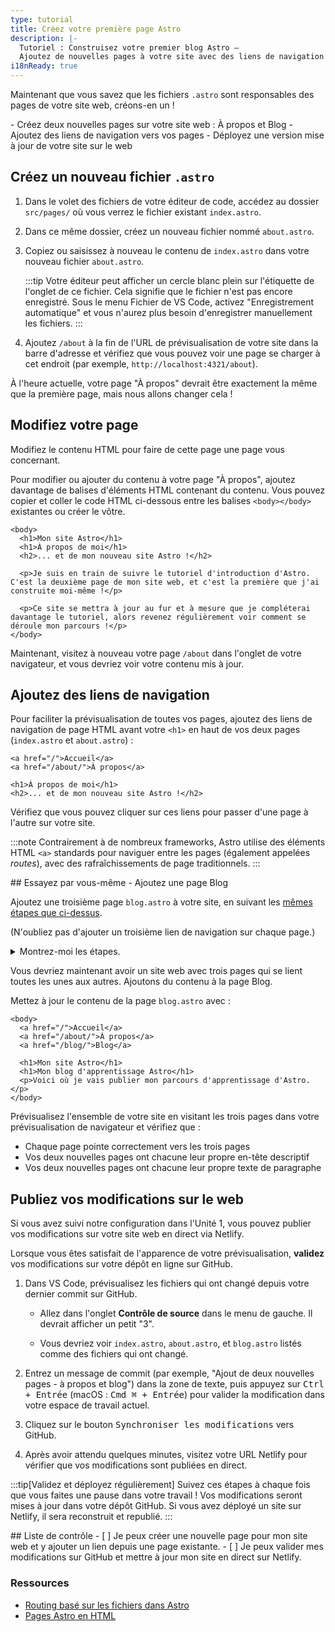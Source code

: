 ```yaml
---
type: tutorial
title: Créez votre première page Astro
description: |-
  Tutoriel : Construisez votre premier blog Astro —
  Ajoutez de nouvelles pages à votre site avec des liens de navigation entre elles
i18nReady: true
---
```



Maintenant que vous savez que les fichiers `.astro` sont responsables des pages de votre site web, créons-en un !

<PreCheck>
  - Créez deux nouvelles pages sur votre site web : À propos et Blog
  - Ajoutez des liens de navigation vers vos pages
  - Déployez une version mise à jour de votre site sur le web
</PreCheck>

## Créez un nouveau fichier `.astro`

1. Dans le volet des fichiers de votre éditeur de code, accédez au dossier `src/pages/` où vous verrez le fichier existant `index.astro`.

2. Dans ce même dossier, créez un nouveau fichier nommé `about.astro`.

3. Copiez ou saisissez à nouveau le contenu de `index.astro` dans votre nouveau fichier `about.astro`.

    :::tip
    Votre éditeur peut afficher un cercle blanc plein sur l'étiquette de l'onglet de ce fichier. Cela signifie que le fichier n'est pas encore enregistré. Sous le menu Fichier de VS Code, activez "Enregistrement automatique" et vous n'aurez plus besoin d'enregistrer manuellement les fichiers.
    :::

4. Ajoutez `/about` à la fin de l'URL de prévisualisation de votre site dans la barre d'adresse et vérifiez que vous pouvez voir une page se charger à cet endroit (par exemple, `http://localhost:4321/about`).

À l'heure actuelle, votre page "À propos" devrait être exactement la même que la première page, mais nous allons changer cela !

## Modifiez votre page

Modifiez le contenu HTML pour faire de cette page une page vous concernant.

Pour modifier ou ajouter du contenu à votre page "À propos", ajoutez davantage de balises d'éléments HTML contenant du contenu. Vous pouvez copier et coller le code HTML ci-dessous entre les balises `<body></body>` existantes ou créer le vôtre.

```astro title="src/pages/about.astro" ins={3-8} del={2}
<body>
  <h1>Mon site Astro</h1>
  <h1>À propos de moi</h1>
  <h2>... et de mon nouveau site Astro !</h2>

  <p>Je suis en train de suivre le tutoriel d'introduction d'Astro. C'est la deuxième page de mon site web, et c'est la première que j'ai construite moi-même !</p>

  <p>Ce site se mettra à jour au fur et à mesure que je compléterai davantage le tutoriel, alors revenez régulièrement voir comment se déroule mon parcours !</p>
</body>
```

Maintenant, visitez à nouveau votre page `/about` dans l'onglet de votre navigateur, et vous devriez voir votre contenu mis à jour.

## Ajoutez des liens de navigation

Pour faciliter la prévisualisation de toutes vos pages, ajoutez des liens de navigation de page HTML avant votre `<h1>` en haut de vos deux pages (`index.astro` et `about.astro`) :

```astro title="src/pages/about.astro" ins={1-2}
<a href="/">Accueil</a>
<a href="/about/">À propos</a>

<h1>À propos de moi</h1>
<h2>... et de mon nouveau site Astro !</h2>
```

Vérifiez que vous pouvez cliquer sur ces liens pour passer d'une page à l'autre sur votre site.

:::note
Contrairement à de nombreux frameworks, Astro utilise des éléments HTML `<a>` standards pour naviguer entre les pages (également appelées _routes_), avec des rafraîchissements de page traditionnels.
:::

<Box icon="puzzle-piece">
## Essayez par vous-même - Ajoutez une page Blog

Ajoutez une troisième page `blog.astro` à votre site, en suivant les [mêmes étapes que ci-dessus](#créez-un-nouveau-fichier-astro).

(N'oubliez pas d'ajouter un troisième lien de navigation sur chaque page.)

<details>
<summary>Montrez-moi les étapes.</summary>
1. Créez un nouveau fichier à `src/pages/blog.astro`.
2. Copiez l'intégralité du contenu de `index.astro` et collez-le dans `blog.astro`.
3. [Ajoutez un troisième lien de navigation](#ajoutez-des-liens-de-navigation) en haut de chaque page :

```astro title="src/pages/index.astro" ins={4}
<body>
  <a href="/">Accueil</a>
  <a href="/about/">À propos</a>
  <a href="/blog/">Blog</a>

  <h1>Mon site Astro</h1>
</body>
```
</details>
</Box>

Vous devriez maintenant avoir un site web avec trois pages qui se lient toutes les unes aux autres. Ajoutons du contenu à la page Blog.

Mettez à jour le contenu de la page `blog.astro` avec :

```astro astro title="src/pages/blog.astro" ins={7-8} del={6}
<body>
  <a href="/">Accueil</a>
  <a href="/about/">À propos</a>
  <a href="/blog/">Blog</a>

  <h1>Mon site Astro</h1>
  <h1>Mon blog d'apprentissage Astro</h1>
  <p>Voici où je vais publier mon parcours d'apprentissage d'Astro.</p>
</body>
```

Prévisualisez l'ensemble de votre site en visitant les trois pages dans votre prévisualisation de navigateur et vérifiez que :
- Chaque page pointe correctement vers les trois pages
- Vos deux nouvelles pages ont chacune leur propre en-tête descriptif 
- Vos deux nouvelles pages ont chacune leur propre texte de paragraphe

## Publiez vos modifications sur le web
Si vous avez suivi notre configuration dans l'Unité 1, vous pouvez publier vos modifications sur votre site web en direct via Netlify.

Lorsque vous êtes satisfait de l'apparence de votre prévisualisation, **validez** vos modifications sur votre dépôt en ligne sur GitHub. 

1. Dans VS Code, prévisualisez les fichiers qui ont changé depuis votre dernier commit sur GitHub. 

    - Allez dans l'onglet **Contrôle de source** dans le menu de gauche. Il devrait afficher un petit "3".

    - Vous devriez voir `index.astro`, `about.astro`, et `blog.astro` listés comme des fichiers qui ont changé.


2. Entrez un message de commit (par exemple, "Ajout de deux nouvelles pages - à propos et blog") dans la zone de texte, puis appuyez sur <kbd>Ctrl + Entrée</kbd> (macOS : <kbd>Cmd ⌘ + Entrée</kbd>) pour valider la modification dans votre espace de travail actuel.

3. Cliquez sur le bouton <kbd>Synchroniser les modifications</kbd> vers GitHub.

4. Après avoir attendu quelques minutes, visitez votre URL Netlify pour vérifier que vos modifications sont publiées en direct.

:::tip[Validez et déployez régulièrement]
Suivez ces étapes à chaque fois que vous faites une pause dans votre travail ! Vos modifications seront mises à jour dans votre dépôt GitHub. Si vous avez déployé un site sur Netlify, il sera reconstruit et republié.
:::


<Box icon="check-list">
## Liste de contrôle

<Checklist>
- [ ] Je peux créer une nouvelle page pour mon site web et y ajouter un lien depuis une page existante.
- [ ] Je peux valider mes modifications sur GitHub et mettre à jour mon site en direct sur Netlify.
</Checklist>
</Box>

### Ressources

- [Routing basé sur les fichiers dans Astro](/fr/core-concepts/astro-pages/#routage-basé-sur-les-fichiers)
- [Pages Astro en HTML](/fr/core-concepts/astro-pages/#pages-astro)
